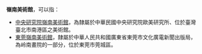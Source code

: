 '''嶺南美術館'''，可以指：

* [[中央研究院嶺南美術館|中央研究院嶺南美術館]]，為隸屬於中華民國中央研究院歐美研究所、位於臺灣臺北市南港區之美術館。
*[[東莞嶺南美術館|東莞嶺南美術館]]，隸屬於中華人民共和國廣東省東莞市文化廣電新聞出版局，為岭南畫院的一部分，位於東莞市莞城區。


{{disambig|L|Cat=五字組織機構消歧義}}
